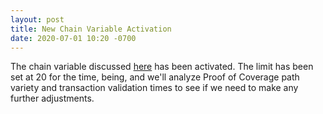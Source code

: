 ```yaml
---
layout: post
title: New Chain Variable Activation
date: 2020-07-01 10:20 -0700
---
```


The chain variable discussed [here](https://engineering.helium.com/2020/06/24/new-var.html) has been
activated. The limit has been set at 20 for the time, being, and we'll analyze Proof of Coverage
path variety and transaction validation times to see if we need to make any further adjustments.
